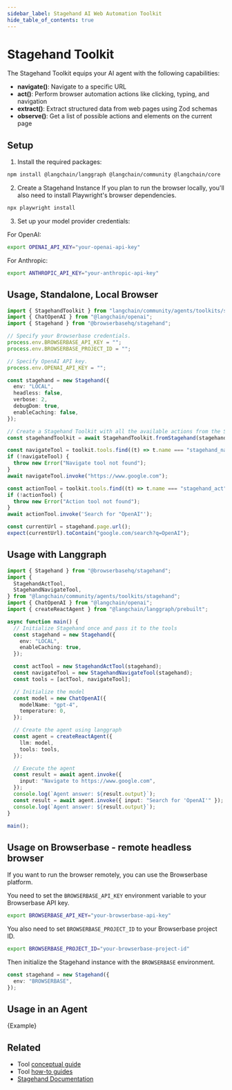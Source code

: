 ```yaml
---
sidebar_label: Stagehand AI Web Automation Toolkit
hide_table_of_contents: true
---
```



# Stagehand Toolkit

The Stagehand Toolkit equips your AI agent with the following capabilities:

- **navigate()**: Navigate to a specific URL
- **act()**: Perform browser automation actions like clicking, typing, and navigation
- **extract()**: Extract structured data from web pages using Zod schemas
- **observe()**: Get a list of possible actions and elements on the current page

## Setup

1. Install the required packages:

```bash
npm install @langchain/langgraph @langchain/community @langchain/core
```

2. Create a Stagehand Instance
   If you plan to run the browser locally, you'll also need to install Playwright's browser dependencies.

```bash
npx playwright install
```

3. Set up your model provider credentials:

For OpenAI:

```bash
export OPENAI_API_KEY="your-openai-api-key"
```

For Anthropic:

```bash
export ANTHROPIC_API_KEY="your-anthropic-api-key"
```

## Usage, Standalone, Local Browser

```typescript
import { StagehandToolkit } from "langchain/community/agents/toolkits/stagehand";
import { ChatOpenAI } from "@langchain/openai";
import { Stagehand } from "@browserbasehq/stagehand";

// Specify your Browserbase credentials.
process.env.BROWSERBASE_API_KEY = "";
process.env.BROWSERBASE_PROJECT_ID = "";

// Specify OpenAI API key.
process.env.OPENAI_API_KEY = "";

const stagehand = new Stagehand({
  env: "LOCAL",
  headless: false,
  verbose: 2,
  debugDom: true,
  enableCaching: false,
});

// Create a Stagehand Toolkit with all the available actions from the Stagehand.
const stagehandToolkit = await StagehandToolkit.fromStagehand(stagehand);

const navigateTool = toolkit.tools.find((t) => t.name === "stagehand_navigate");
if (!navigateTool) {
  throw new Error("Navigate tool not found");
}
await navigateTool.invoke("https://www.google.com");

const actionTool = toolkit.tools.find((t) => t.name === "stagehand_act");
if (!actionTool) {
  throw new Error("Action tool not found");
}
await actionTool.invoke('Search for "OpenAI"');

const currentUrl = stagehand.page.url();
expect(currentUrl).toContain("google.com/search?q=OpenAI");
```

## Usage with Langgraph

```typescript
import { Stagehand } from "@browserbasehq/stagehand";
import {
  StagehandActTool,
  StagehandNavigateTool,
} from "@langchain/community/agents/toolkits/stagehand";
import { ChatOpenAI } from "@langchain/openai";
import { createReactAgent } from "@langchain/langgraph/prebuilt";

async function main() {
  // Initialize Stagehand once and pass it to the tools
  const stagehand = new Stagehand({
    env: "LOCAL",
    enableCaching: true,
  });

  const actTool = new StagehandActTool(stagehand);
  const navigateTool = new StagehandNavigateTool(stagehand);
  const tools = [actTool, navigateTool];

  // Initialize the model
  const model = new ChatOpenAI({
    modelName: "gpt-4",
    temperature: 0,
  });

  // Create the agent using langgraph
  const agent = createReactAgent({
    llm: model,
    tools: tools,
  });

  // Execute the agent
  const result = await agent.invoke({
    input: "Navigate to https://www.google.com",
  });
  console.log(`Agent answer: ${result.output}`);
  const result = await agent.invoke({ input: "Search for 'OpenAI'" });
  console.log(`Agent answer: ${result.output}`);
}

main();
```

## Usage on Browserbase - remote headless browser

If you want to run the browser remotely, you can use the Browserbase platform.

You need to set the `BROWSERBASE_API_KEY` environment variable to your Browserbase API key.

```bash
export BROWSERBASE_API_KEY="your-browserbase-api-key"
```

You also need to set `BROWSERBASE_PROJECT_ID` to your Browserbase project ID.

```bash
export BROWSERBASE_PROJECT_ID="your-browserbase-project-id"
```

Then initialize the Stagehand instance with the `BROWSERBASE` environment.

```typescript
const stagehand = new Stagehand({
  env: "BROWSERBASE",
});
```

## Usage in an Agent

<CodeBlock language="typescript">{Example}</CodeBlock>

## Related

- Tool [conceptual guide](/docs/concepts/tools)
- Tool [how-to guides](/docs/how_to/#tools)
- [Stagehand Documentation](https://github.com/browserbase/stagehand#readme)
